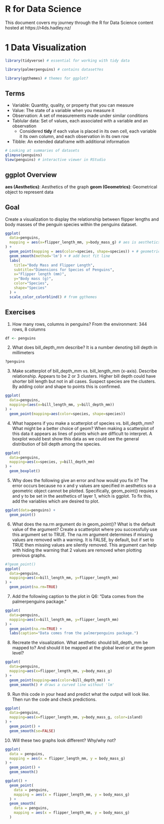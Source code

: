 # R for Data Science
This document covers my journey through the R for Data Science content hosted at https://r4ds.hadley.nz/

# 1 Data Visualization

```r
library(tidyverse) # essential for working with tidy data

library(palmerpenguins) # contains datasetYes

library(ggthemes) # themes for ggplot?

```

## Terms
- Variable: Quantity, quality, or property that you can measure
- Value: The state of a variable when you measure it
- Observation: A set of measurements made under similar conditions
- Tablular data: Set of values, each associated with a variable and an observation
  - Considered **tidy** if each value is placed in its own cell, each variable it its own column, and each observation in its own row
- Tibble: An extended dataframe with additional information

```r

# Looking at summaries of datasets
glimpse(penguins)
View(penguins) # interactive viewer in RStudio
```

## ggplot Overview
**aes (Aesthetics)**: Aesthetics of the graph
**geom (Geometrics)**: Geometrical object to represent data



## Goal
Create a visualization to display the relationship between flipper lengths and body masses of the penguin species within the penguins dataset. 


```r
ggplot(
  data=penguins,
  mapping = aes(x=flipper_length_mm, y=body_mass_g) # aes is aesthetics
) + 
  geom_point(mapping = aes(color=species, shape=species)) + # geometrical object to represent data on plot, do species coloring here as to not change ggplot aes
  geom_smooth(method='lm') + # add best fit line
  labs(
    title="Body Mass and Flipper Length",
    subtitle="Dimensions for Species of Penguins",
    x="Flipper length (mm)",
    y="Body mass (g)",
    color="Species",
    shape="Species"
  ) +
  scale_color_colorblind() # from ggthemes
```

## Exercises

1. How many rows, columns in penguins?
From the environment: 344 rows, 8 columns
```r
df <- penguins
```
2. What does bill_depth_mm describe? 
It is a number denoting bill depth in millimeters
```r
?penguins
```
3. Make scatterplot of bill_depth_mm vs. bill_length_mm (x-axis). Describe relationship.
Appears to be 2 or 3 clusters. Higher bill depth could have shorter bill length but not in all cases. Suspect species are the clusters. By adding color and shape to points this is confirmed. 
```r
ggplot(
  data=penguins,
  mapping=(aes(x=bill_length_mm, y=bill_depth_mm))
) +
  geom_point(mapping=aes(color=species, shape=species))
```
4. What happens if you make a scatterplot of species vs. bill_depth_mm? What might be a better choice of geom?
When making a scatterplot of this data it appears as lines of points which are difficult to interpret. A boxplot would best show this data as we could see the general distribution of bill depth among the species. 
```r
ggplot(
  data=penguins,
  mapping=aes(x=species, y=bill_depth_mm)
) +
  geom_boxplot()

```
5. Why does the following give an error and how would you fix it?
The error occurs because no x and y values are specified in aesthetics so a geometric object cannot be plotted. Specifically, geom_point() requies x and y to be set in the aesthetics of layer 1, which is ggplot. To fix this, add the variables which are desired to plot. 
```r
ggplot(data=penguins) +
  geom_point()
```

6. What does the na.rm argument do in geom_point()? What is the default value of the argument? Create a scatterplot where you successfully use this argument set to TRUE.
The na.rm argument determines if missing values are removed with a warning. It is FALSE, by default, but if set to TRUE then missing values are silently removed. This argument can help with hiding the warning that 2 values are removed when plotting previous graphs. 
```r
#?geom_point()
ggplot(
  data=penguins,
  mapping=aes(x=bill_length_mm, y=flipper_length_mm)
) +
  geom_point(na.rm=TRUE)

```
7. Add the following caption to the plot in Q6: "Data comes from the palmerpenguins package."
```r
ggplot(
  data=penguins,
  mapping=aes(x=bill_length_mm, y=flipper_length_mm)
) + 
  geom_point(na.rm=TRUE) +
  labs(caption="Data comes from the palmerpenguins package.")

```
8. Recreate the visualization. What aesthetic should bill_depth_mm be mapped to? And should it be mapped at the global level or at the geom level?
```r
ggplot(
  data=penguins,
  mapping=aes(x=flipper_length_mm, y=body_mass_g)
) +
  geom_point(mapping=aes(color=bill_depth_mm)) +
  geom_smooth() # draws a curved line without 'lm'

```
9. Run this code in your head and predict what the output will look like. Then run the code and check predictions. 
```r
ggplot(
  data=penguins,
  mapping=aes(x=flipper_length_mm, y=body_mass_g, color=island)
) +
  geom_point() +
  geom_smooth(se=FALSE)
```
10. Will these two graphs look different? Why/why not?

```r
ggplot(
  data = penguins,
  mapping = aes(x = flipper_length_mm, y = body_mass_g)
) +
  geom_point() +
  geom_smooth()

ggplot() +
  geom_point(
    data = penguins,
    mapping = aes(x = flipper_length_mm, y = body_mass_g)
  ) +
  geom_smooth(
    data = penguins,
    mapping = aes(x = flipper_length_mm, y = body_mass_g)
  )
```




